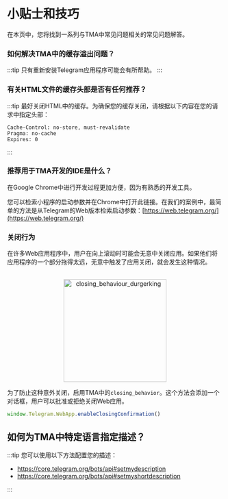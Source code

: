 # 小贴士和技巧

在本页中，您将找到一系列与TMA中常见问题相关的常见问题解答。

### 如何解决TMA中的缓存溢出问题？

:::tip
只有重新安装Telegram应用程序可能会有所帮助。
:::

### 有关HTML文件的缓存头部是否有任何推荐？

:::tip
最好关闭HTML中的缓存。为确保您的缓存关闭，请根据以下内容在您的请求中指定头部：

```curl
Cache-Control: no-store, must-revalidate
Pragma: no-cache
Expires: 0
```
:::

### 推荐用于TMA开发的IDE是什么？

在Google Chrome中进行开发过程更加方便，因为有熟悉的开发工具。

您可以检索小程序的启动参数并在Chrome中打开此链接。在我们的案例中，最简单的方法是从Telegram的Web版本检索启动参数：[https://web.telegram.org/](https://web.telegram.org/)

### 关闭行为

在许多Web应用程序中，用户在向上滚动时可能会无意中关闭应用。如果他们将应用程序的一个部分拖得太远，无意中触发了应用关闭，就会发生这种情况。

<p align="center">
    <br />
    <img width="240" src="/img/docs/telegram-apps/closing-behaviour.svg" alt="closing_behaviour_durgerking" />
    <br />
</p>

为了防止这种意外关闭，启用TMA中的`closing_behavior`。这个方法会添加一个对话框，用户可以批准或拒绝关闭Web应用。



```typescript
window.Telegram.WebApp.enableClosingConfirmation()
```

## 如何为TMA中特定语言指定描述？

:::tip
您可以使用以下方法配置您的描述：

* https://core.telegram.org/bots/api#setmydescription
* https://core.telegram.org/bots/api#setmyshortdescription

:::